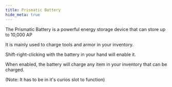 ```yaml
---
title: Prismatic Battery
hide_meta: true
---
```


The Prismatic Battery is a powerful energy storage device that can store up to 10,000 AP

It is mainly used to charge tools and armor in your inventory.

Shift-right-clicking with the battery in your hand will enable it.

When enabled, the battery will charge any item in your inventory that can be charged.

(Note: It has to be in it's curios slot to function)